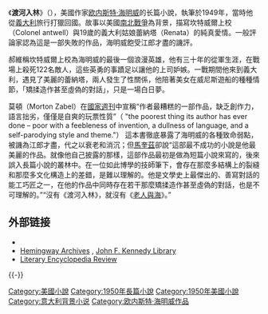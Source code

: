 {{Infobox Book 
| name          = 渡河入林
| title_orig    = ''Across the River and into the Trees''
| image         = Hemingriver.jpg
| caption       = 美國第一版
| translator    = 
| author        = [[歐內斯特·海明威|歐內斯特·海明威]]
| illustrator   = 
| cover_artist  = 
| country       = [[美國|美國]]
| language      = [[英文|英文]]
| series        = 
| genre         = [[小說|小說]]
| publisher     = [[斯克里布纳之子公司|斯克里布纳之子公司]]
| release_date  = 1950年
| media_type    = 印刷(精装)
| pages         = 320页
| isbn          = 
| preceded_by   = 
| followed_by   = 
}}

《'''渡河入林'''》（{{lang|en|Across the River and into the Trees}}），美國作家[[欧内斯特·海明威|欧内斯特·海明威]]的长篇小說，執筆於1949年，當時他從[[義大利|義大利]]旅行打獵回國。故事以美國[[南北戰爭|南北戰爭]]為背景，描寫坎特威爾上校（Colonel antwell）與19歲的義大利姑娘蕾納塔（Renata）的純真愛情。一般評論家認為這是一部失敗的作品，海明威飽受江郎才盡的譏評。

郝維稱坎特威爾上校為海明威的最後一個浪漫英雄，他有三十年的從軍生涯，在戰場上殺死122名敵人，這些英勇的事蹟足以讓他的上司妒嫉。一戰期間他來到義大利，遇見了美麗的蕾納塔，兩人發生了性關係，他陪著美女在威尼斯遊船的種種情節，「矯揉造作甚至虛偽的對話」，只是一場白日夢。

莫頓（Morton Zabel）在[[国家_(杂志)|國家週刊]]中宣稱“作者最糟糕的一部作品，缺乏創作力，語言拙劣，僅僅是自爽的玩票性質”（ "the poorest thing its author has ever done – poor with a feebleness of invention, a dullness of language, and a self-parodying style and theme."） 這本書徹底暴露了海明威的各種致命弱點，被譏為江郎才盡，代之以衰老和消沉；但[[馬奎茲|馬奎茲]]卻說“這部最不成功的小說是他最美麗的作品。就像他自己披露的那樣，這部作品最初是做為短篇小說來寫的，後來誤入長篇小說的叢林中。在一位如此博學的技師筆下，會存在那麼多結構上的裂縫和那麼多文化構造上的差錯，是難以理解的。他是文學史上最傑出的、善寫對話的能工巧匠之一，在他的作品中同時存在若干那麼矯揉造作甚至虛偽的對話，也是不可理解的。”“沒有《渡河入林》，就沒有《[[老人與海|老人與海]]》。”

== 外部链接 ==
* {{FadedPage|id=20141069|name=Across the River and Into the Trees}}
* [http://www.jfklibrary.org/Research/The-Ernest-Hemingway-Collection.aspx Hemingway Archives] {{Wayback|url=http://www.jfklibrary.org/Research/The-Ernest-Hemingway-Collection.aspx |date=20181021154507 }}, [[John_F._Kennedy_Library|John F. Kennedy Library]]
* [http://www.litencyc.com/php/sworks.php?rec=true&UID=6859 Literary Encyclopedia Review] {{Wayback|url=http://www.litencyc.com/php/sworks.php?rec=true&UID=6859 |date=20201109220131 }}

{{-}}
{{Hemingway}}

{{DEFAULTSORT:Across the River and into the Trees}}
[[Category:美國小說|Category:美國小說]]
[[Category:1950年長篇小說|Category:1950年長篇小說]]
[[Category:1950年美國小說|Category:1950年美國小說]]
[[Category:意大利背景小说|Category:意大利背景小说]]
[[Category:欧内斯特·海明威作品|Category:欧内斯特·海明威作品]]